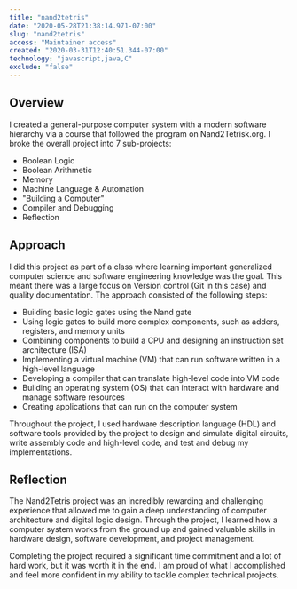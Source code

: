 ```yaml
---
title: "nand2tetris"
date: "2020-05-28T21:38:14.971-07:00"
slug: "nand2tetris"
access: "Maintainer access"
created: "2020-03-31T12:40:51.344-07:00"
technology: "javascript,java,C"
exclude: "false"
---
```


## Overview 

I created a general-purpose computer system with a modern software hierarchy via a course that followed the program on Nand2Tetrisk.org. I broke the overall project into 7 sub-projects:
- Boolean Logic
- Boolean Arithmetic
- Memory
- Machine Language & Automation
- "Building a Computer"
- Compiler and Debugging
- Reflection


##  Approach

I did this project as part of a class where learning important generalized computer science and software engineering knowledge was the goal. This meant there was a large focus on Version control (Git in this case) and quality documentation. 
The approach consisted of the following steps:

- Building basic logic gates using the Nand gate
- Using logic gates to build more complex components, such as adders, registers, and memory units
- Combining components to build a CPU and designing an instruction set architecture (ISA)
- Implementing a virtual machine (VM) that can run software written in a high-level language
- Developing a compiler that can translate high-level code into VM code
- Building an operating system (OS) that can interact with hardware and manage software resources
- Creating applications that can run on the computer system

Throughout the project, I used hardware description language (HDL) and software tools provided by the project to design and simulate digital circuits, write assembly code and high-level code, and test and debug my implementations.

## Reflection

The Nand2Tetris project was an incredibly rewarding and challenging experience that allowed me to gain a deep understanding of computer architecture and digital logic design. Through the project, I learned how a computer system works from the ground up and gained valuable skills in hardware design, software development, and project management.

Completing the project required a significant time commitment and a lot of hard work, but it was worth it in the end. I am proud of what I accomplished and feel more confident in my ability to tackle complex technical projects.